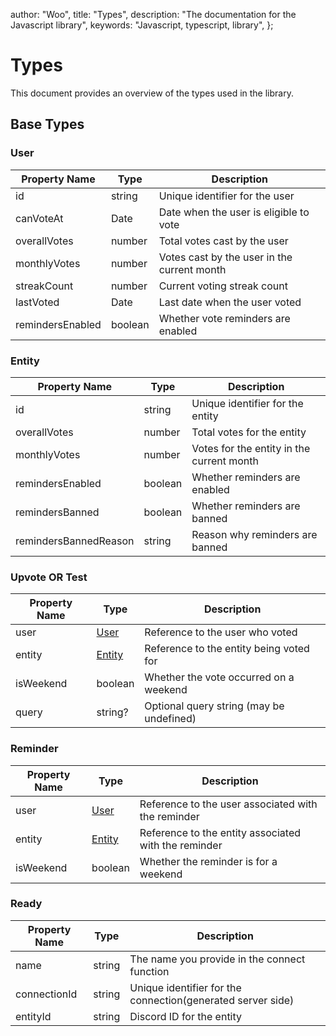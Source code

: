  author: "Woo",
  title: "Types",
  description: "The documentation for the Javascript library",
  keywords: "Javascript, typescript, library",
}; 

# Types
This document provides an overview of the types used in the library.

## Base Types

### User

| Property Name         | Type          | Description                                   |
|-----------------------|---------------|-----------------------------------------------|
| id                    | string        | Unique identifier for the user                |
| canVoteAt             | Date          | Date when the user is eligible to vote        |
| overallVotes          | number        | Total votes cast by the user                  |
| monthlyVotes          | number        | Votes cast by the user in the current month   |
| streakCount           | number        | Current voting streak count                   |
| lastVoted             | Date          | Last date when the user voted                 |
| remindersEnabled      | boolean       | Whether vote reminders are enabled            |


### Entity

| Property Name           | Type          | Description                                  |
|-------------------------|---------------|----------------------------------------------|
| id                      | string        | Unique identifier for the entity             |
| overallVotes            | number        | Total votes for the entity                   |
| monthlyVotes            | number        | Votes for the entity in the current month    |
| remindersEnabled        | boolean       | Whether reminders are enabled                |
| remindersBanned         | boolean       | Whether reminders are banned                 |
| remindersBannedReason   | string        | Reason why reminders are banned              |

### Upvote OR Test

| Property Name       | Type                   | Description                                   |
|---------------------|------------------------|-----------------------------------------------|
| user                | [User](#user)          | Reference to the user who voted               |
| entity              | [Entity](#entity)      | Reference to the entity being voted for       |
| isWeekend           | boolean                | Whether the vote occurred on a weekend        |
| query               | string?                | Optional query string (may be undefined)      |

### Reminder

| Property Name       | Type                   | Description                                          |
|---------------------|------------------------|------------------------------------------------------|
| user                | [User](#user)          | Reference to the user associated with the reminder   |
| entity              | [Entity](#entity)      | Reference to the entity associated with the reminder |
| isWeekend           | boolean                | Whether the reminder is for a weekend                |

### Ready

| Property Name      | Type          | Description                                                         |
|--------------------|---------------|---------------------------------------------------------------------|
| name               | string        | The name you provide in the connect function                        |
| connectionId       | string        | Unique identifier for the connection(generated server side)         |
| entityId           | string        | Discord ID for the entity                                           |
